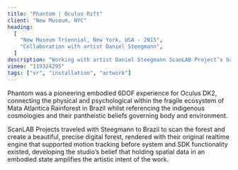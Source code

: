 ```yaml
---
title: "Phantom | Oculus Rift"
client: "New Museum, NYC"
heading:
  [
    "New Museum Triennial, New York, USA - 2015",
    "Collaboration with artist Daniel Steegmann",
  ]
description: "Working with artist Daniel Steegmann ScanLAB Project’s have installed a new immersive experience at the New Museum, New York. Utilising the Oculus Development Kit2, visitors are invited to transport their senses to the dense Brazilian Rainforest."
vimeo: "119324295"
tags: ["vr", "installation", "artwork"]
---
```



Phantom was a pioneering embodied 6DOF experience for Oculus DK2, connecting the physical and psychological within the fragile ecosystem of Mata Atlantica Rainforest in Brazil whilst referencing the indigenous cosmologies and their pantheistic beliefs governing body and environment.

ScanLAB Projects traveled with Steegmann to Brazil to scan the forest and create a beautiful, precise digital forest, rendered with their original realtime engine that supported motion tracking before system and SDK functionality existed, developing the studio’s belief that holding spatial data in an embodied state amplifies the artistic intent of the work.

<ImageMagic
  href="Oculus.jpg"
  caption="Prototyping the OptiTrack tracking system at ScanLAB"
/>
<ImageMagic
  href="jungle.jpg"
  caption="Brazilian Rainforest Photo Daniel Steegmann"
/>
<InlineImages>
  <ImageMagic
    href="jungle_02.jpg"
    caption="Testing at colour within the scene"
  />
  <ImageMagic
    href="jungle_06.jpg"
    caption="Overview of the pointcloud scene within the forest."
  />
</InlineImages>
<ImageMagic
  href="jungle_03.jpg"
  caption="View from within the Oculus headset"
/>
